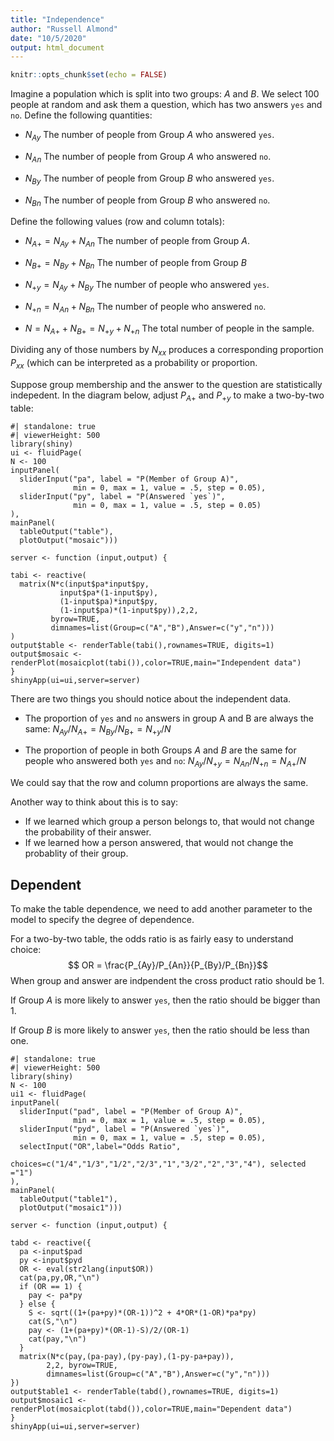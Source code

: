 ```yaml
---
title: "Independence"
author: "Russell Almond"
date: "10/5/2020"
output: html_document
---
```


```r
knitr::opts_chunk$set(echo = FALSE)
```

Imagine a population which is split into two groups: $A$ and $B$.  We
select 100 people at random and ask them a question, which has two
answers `yes` and `no`.  Define the following quantities:

* $N_{Ay}$  The number of people from Group $A$ who answered `yes`.

* $N_{An}$  The number of people from Group $A$ who answered `no`.

* $N_{By}$  The number of people from Group $B$ who answered `yes`.

* $N_{Bn}$  The number of people from Group $B$ who answered `no`.

Define the following values (row and column totals):

* $N_{A+}=N_{Ay}+N_{An}$  The number of people from Group $A$.

* $N_{B+}=N_{By}+N_{Bn}$  The number of people from Group $B$

* $N_{+y}=N_{Ay}+N_{By}$  The number of people who answered `yes`.

* $N_{+n}=N_{An}+N_{Bn}$  The number of people who answered `no`.

* $N=N_{A+}+N_{B+} = N_{+y} + N_{+n}$ The total number of people in the sample.

Dividing any of those numbers by $N_{xx}$ produces a corresponding
proportion $P_{xx}$ (which can be interpreted as a probability or
proportion.

Suppose group membership and the answer to the question are
statistically indepedent.  In the diagram below, adjust $P_{A+}$ and
$P_{+y}$ to make a two-by-two table:

```shinylive-r
#| standalone: true
#| viewerHeight: 500
library(shiny)
ui <- fluidPage(
N <- 100
inputPanel(
  sliderInput("pa", label = "P(Member of Group A)",
              min = 0, max = 1, value = .5, step = 0.05),
  sliderInput("py", label = "P(Answered `yes`)",
              min = 0, max = 1, value = .5, step = 0.05)
),
mainPanel(
  tableOutput("table"),
  plotOutput("mosaic")))

server <- function (input,output) {

tabi <- reactive(
  matrix(N*c(input$pa*input$py,
           input$pa*(1-input$py),
           (1-input$pa)*input$py,
           (1-input$pa)*(1-input$py)),2,2,
         byrow=TRUE,
         dimnames=list(Group=c("A","B"),Answer=c("y","n")))
)
output$table <- renderTable(tabi(),rownames=TRUE, digits=1)
output$mosaic <- renderPlot(mosaicplot(tabi()),color=TRUE,main="Independent data")
}
shinyApp(ui=ui,server=server)
```


There are two things you should notice about the independent data.

* The proportion of `yes` and `no` answers in group A and B are always
  the same: $N_{Ay}/N_{A+} = N_{By}/N_{B+} = N_{+y}/N$

* The proportion of people in both Groups $A$ and $B$ are the same for
  people who answered both `yes` and `no`: $N_{Ay}/N_{+y} =
  N_{An}/N_{+n} = N_{A+}/N$

We could say that the row and column proportions are always the same.

Another way to think about this is to say:

* If we learned which group a person belongs to, that would not change
  the probability of their answer.
* If we learned how a person answered, that would not change the
  probablity of their group.

## Dependent

To make the table dependence, we need to add another parameter to the
model to specify the degree of dependence.

For a two-by-two table, the odds ratio is as fairly easy to understand choice:
$$ OR = \frac{P_{Ay}/P_{An}}{P_{By}/P_{Bn}}$$
When group and answer are indpendent the cross product ratio should be 1.  

If Group $A$ is more likely to answer `yes`, then the ratio should be
bigger than 1.

If Group $B$ is more likely to answer `yes`, then the ratio should be
less than one.

```shinylive-r
#| standalone: true
#| viewerHeight: 500
library(shiny)
N <- 100
ui1 <- fluidPage(
inputPanel(
  sliderInput("pad", label = "P(Member of Group A)",
              min = 0, max = 1, value = .5, step = 0.05),
  sliderInput("pyd", label = "P(Answered `yes`)",
              min = 0, max = 1, value = .5, step = 0.05),
  selectInput("OR",label="Odds Ratio",
              choices=c("1/4","1/3","1/2","2/3","1","3/2","2","3","4"), selected ="1")
),
mainPanel(
  tableOutput("table1"),
  plotOutput("mosaic1")))

server <- function (input,output) {

tabd <- reactive({
  pa <-input$pad
  py <-input$pyd
  OR <- eval(str2lang(input$OR))
  cat(pa,py,OR,"\n")
  if (OR == 1) {
    pay <- pa*py
  } else {
    S <- sqrt((1+(pa+py)*(OR-1))^2 + 4*OR*(1-OR)*pa*py)
    cat(S,"\n")
    pay <- (1+(pa+py)*(OR-1)-S)/2/(OR-1)
    cat(pay,"\n")
  }
  matrix(N*c(pay,(pa-pay),(py-pay),(1-py-pa+pay)),
        2,2, byrow=TRUE,
        dimnames=list(Group=c("A","B"),Answer=c("y","n")))
})
output$table1 <- renderTable(tabd(),rownames=TRUE, digits=1)
output$mosaic1 <- renderPlot(mosaicplot(tabd()),color=TRUE,main="Dependent data")
}
shinyApp(ui=ui,server=server)
```

